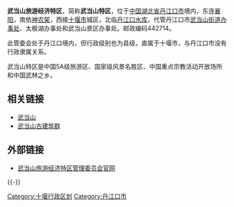 '''武当山旅游经济特区'''，简称'''武当山特区'''，位于[[中华人民共和国|中国]][[湖北省|湖北省]][[丹江口市|丹江口市]]境内，东连[[襄阳|襄阳]]，南依[[神农架|神农架]]，西接[[十堰市|十堰市]]城区，北临[[丹江口水库|丹江口水库]]，代管丹江口市[[武当山街道|武当山街道办事处]]、太极湖办事处和武当山景区办事处。邮政编码442714。

此管委会处于丹江口境内，但行政级别也为县级，直属于十堰市，与丹江口市没有行政隶属关系。

武当山特区是中国5A级旅游区、国家级风景名胜区、中国重点宗教活动开放场所和中国武林之乡。

==相关链接==
* [[武当山|武当山]]
* [[武当山古建筑群|武当山古建筑群]]

==外部链接==
*[https://web.archive.org/web/20170724150947/http://zw.wudangshan.gov.cn/ 武当山旅游经济特区管理委员会官网]

{{-}}
{{湖北行政区划}}
[[Category:十堰行政区划|Category:十堰行政区划]]
[[Category:丹江口市|Category:丹江口市]]
